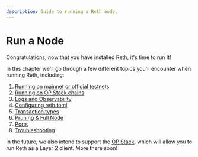 ```yaml
---
description: Guide to running a Reth node.
---
```


# Run a Node

Congratulations, now that you have installed Reth, it's time to run it!

In this chapter we'll go through a few different topics you'll encounter when running Reth, including:

1. [Running on mainnet or official testnets](/run/ethereum)
1. [Running on OP Stack chains](/run/opstack)
1. [Logs and Observability](/run/monitoring)
1. [Configuring reth.toml](/run/configuration)
1. [Transaction types](./transactions)
1. [Pruning & Full Node](./pruning)
1. [Ports](./ports)
1. [Troubleshooting](./troubleshooting)

In the future, we also intend to support the [OP Stack](https://docs.optimism.io/get-started/superchain), which will allow you to run Reth as a Layer 2 client. More there soon!
